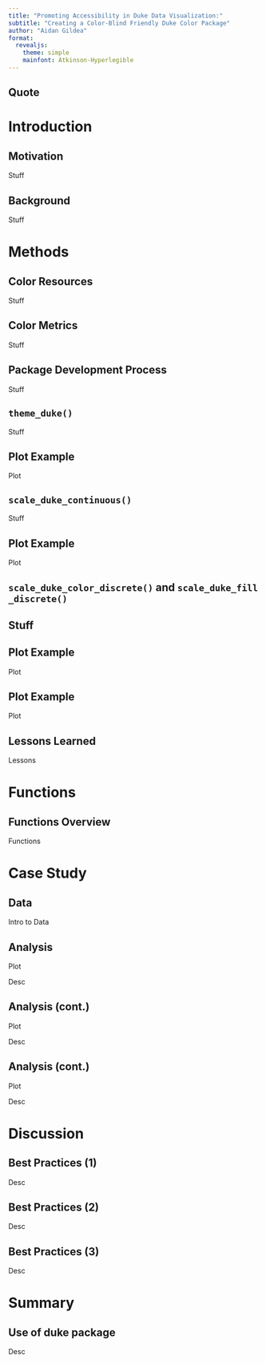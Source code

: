 ```yaml
---
title: "Promoting Accessibility in Duke Data Visualization:"
subtitle: "Creating a Color-Blind Friendly Duke Color Package"
author: "Aidan Gildea"
format: 
  revealjs:
    theme: simple
    mainfont: Atkinson-Hyperlegible
---
```


## Quote

# Introduction

## Motivation

Stuff

## Background

Stuff

# Methods

## Color Resources

Stuff

## Color Metrics

Stuff

## Package Development Process

Stuff

## `theme_duke()`

Stuff

## Plot Example

Plot

## `scale_duke_continuous()`

Stuff

## Plot Example

Plot

## `scale_duke_color_discrete()` and `scale_duke_fill_discrete()`

## Stuff

## Plot Example

Plot

## Plot Example

Plot

## Lessons Learned

Lessons

# Functions

## Functions Overview

Functions

# Case Study

## Data

Intro to Data

## Analysis

Plot

Desc

## Analysis (cont.)

Plot

Desc

## Analysis (cont.)

Plot

Desc

# Discussion

## Best Practices (1)

Desc

## Best Practices (2)

Desc

## Best Practices (3)

Desc

# Summary

## Use of duke package

Desc
